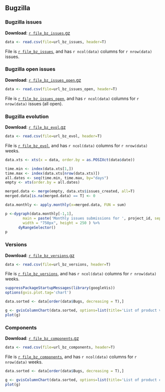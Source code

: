 
## <a name="bz"></a> Bugzilla

### <a name="bz_issues"></a> Bugzilla issues

**Download**: [`r file_bz_issues`.gz](`r file_bz_issues`.gz)

```r
data <- read.csv(file=url_bz_issues, header=T)
```

File is [``r file_bz_issues``](`r file_bz_issues`), and has ``r ncol(data)`` columns for ``r nrow(data)`` issues.

### <a name="bz_issues_open"></a> Bugzilla open issues

**Download**: [`r file_bz_issues_open`.gz](`r file_bz_issues_open`.gz)

```r
data <- read.csv(file=url_bz_issues_open, header=T)
```

File is [``r file_bz_issues_open``](`r file_bz_issues_open`), and has ``r ncol(data)`` columns for ``r nrow(data)`` issues (all open).

### <a name="bz_evol"></a> Bugzilla evolution

**Download**: [`r file_bz_evol`.gz](`r file_bz_evol`.gz)

```r
data <- read.csv(file=url_bz_evol, header=T)
```

File is [``r file_bz_evol``](`r file_bz_evol`), and has ``r ncol(data)`` columns for ``r nrow(data)`` weeks.

```r
data.xts <- xts(x = data, order.by = as.POSIXct(data$date))

time.min <- index(data.xts[1,])
time.max <- index(data.xts[nrow(data.xts)])
all.dates <- seq(time.min, time.max, by="days")
empty <- xts(order.by = all.dates)

merged.data <- merge(empty, data.xts$issues_created, all=T)
merged.data[is.na(merged.data) == T] <- 0

data.monthly <- apply.monthly(x=merged.data, FUN = sum)

p <-dygraph(data.monthly[-1,1],
        main = paste('Monthly issues submissions for ', project_id, sep=''),
        width = "750px", height = 250 ) %>%
      dyRangeSelector()
p
```

### <a name="bz_versions"></a> Versions

**Download**: [`r file_bz_versions`.gz](`r file_bz_versions`.gz)

```r
data <- read.csv(file=url_bz_versions, header=T)
```

File is [``r file_bz_versions``](`r file_bz_versions`), and has ``r ncol(data)`` columns for ``r nrow(data)`` weeks.

```r
suppressPackageStartupMessages(library(googleVis))
options(gvis.plot.tag='chart')

data.sorted <- data[order(data$Bugs, decreasing = T),]

g <- gvisColumnChart(data.sorted, options=list(title='List of product versions', legend="{position: 'none'}", width="automatic", height="300px"))
plot(g)
```

### <a name="bz_components"></a> Components

**Download**: [`r file_bz_components`.gz](`r file_bz_components`.gz)

```r
data <- read.csv(file=url_bz_components, header=T)
```

File is [``r file_bz_components``](`r file_bz_components`), and has ``r ncol(data)`` columns for ``r nrow(data)`` weeks.

```r
data.sorted <- data[order(data$Bugs, decreasing = T),]

g <- gvisColumnChart(data.sorted, options=list(title='List of product components', legend="{position: 'none'}", width="automatic", height="300px"))
plot(g)
```

